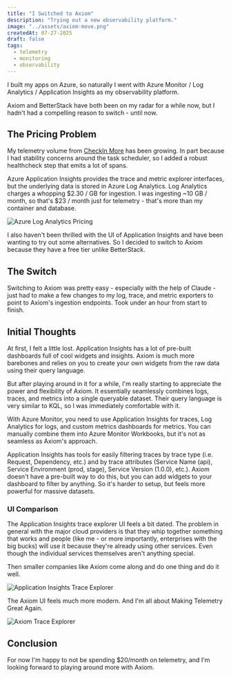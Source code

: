 ```yaml
---
title: "I Switched to Axiom"
description: "Trying out a new observability platform."
image: "../assets/axiom-move.png"
createdAt: 07-27-2025
draft: false
tags:
  - telemetry
  - monitoring
  - observability
---
```


I built my apps on Azure, so naturally I went with Azure Monitor / Log Analytics / Application Insights as my observability platform.

Axiom and BetterStack have both been on my radar for a while now, but I hadn't had a compelling reason to switch - until now.

## The Pricing Problem

My telemetry volume from [CheckIn More](../../projects/checkin-more) has been growing. In part because I had stability concerns around the task scheduler, so I added a robust healthcheck step that emits a lot of spans.

Azure Application Insights provides the trace and metric explorer interfaces, but the underlying data is stored in Azure Log Analytics. Log Analytics charges a whopping $2.30 / GB for ingestion. I was ingesting ~10 GB / month, so that's $23 / month just for telemetry - that's more than my container and database.

![Azure Log Analytics Pricing](../assets/log-analytics-pricing.png)

I also haven't been thrilled with the UI of Application Insights and have been wanting to try out some alternatives. So I decided to switch to Axiom because they have a free tier unlike BetterStack.

## The Switch

Switching to Axiom was pretty easy - especially with the help of Claude - just had to make a few changes to my log, trace, and metric exporters to point to Axiom's ingestion endpoints. Took under an hour from start to finish.

## Initial Thoughts

At first, I felt a little lost. Application Insights has a lot of pre-built dashboards full of cool widgets and insights. Axiom is much more barebones and relies on you to create your own widgets from the raw data using their query language.

But after playing around in it for a while, I'm really starting to appreciate the power and flexibility of Axiom. It essentially seamlessly combines logs, traces, and metrics into a single queryable dataset. Their query language is very similar to KQL, so I was immediately comfortable with it.

With Azure Monitor, you need to use Application Insights for traces, Log Analytics for logs, and custom metrics dashboards for metrics. You can manually combine them into Azure Monitor Workbooks, but it's not as seamless as Axiom's approach.

Application Insights has tools for easily filtering traces by trace type (i.e. Request, Dependency, etc.) and by trace attributes (Service Name (api), Service Environment (prod, stage), Service Version (1.0.0), etc.). Axiom doesn't have a pre-built way to do this, but you can add widgets to your dashboard to filter by anything. So it's harder to setup, but feels more powerful for massive datasets.

### UI Comparison

The Application Insights trace explorer UI feels a bit dated. The problem in general with the major cloud providers is that they whip together something that works and people (like me - or more importantly, enterprises with the big bucks) will use it because they're already using other services. Even though the individual services themselves aren't anything special.

Then smaller companies like Axiom come along and do one thing and do it well.

![Application Insights Trace Explorer](../assets/application-insights-trace-explorer.png)

The Axiom UI feels much more modern. And I'm all about Making Telemetry Great Again.

![Axiom Trace Explorer](../assets/axiom-trace-explorer.png)

## Conclusion

For now I'm happy to not be spending $20/month on telemetry, and I'm looking forward to playing around more with Axiom.
